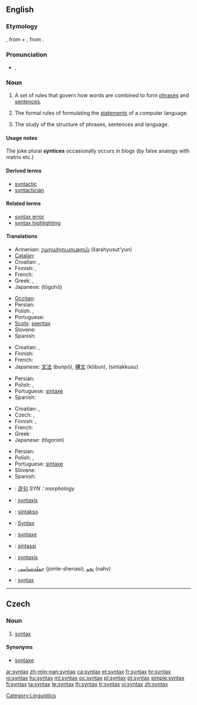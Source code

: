 ==English==

{{wikipedia}}

===Etymology===
{{etyl|grc|en}} {{term|σύνταξις|sc=polytonic|tr=suntaksis|lang=grc}}, from {{term|σύν|sc=polytonic|tr=sun||together|lang=grc}} + {{term|τάξις|sc=polytonic|tr=taksis||arrangement|lang=grc}}, from {{term|τάσσω|sc=polytonic|tr=tassō||I arrange|lang=grc}}.

===Pronunciation===
* {{a|UK}} {{IPA|/ˈsɪn.tæks/}}, {{SAMPA|/"sIn.t{ks/}}

===Noun===
{{en-noun|syntaxes}}

# A set of rules that govern how words are combined to form [[phrase]]s and [[sentence]]s.
# {{context|computing|countable}} The formal rules of formulating the [[statements]] of a computer language.
# {{linguistics}} The study of the structure of phrases, sentences and language.

====Usage notes====
The joke plural '''syntices''' occasionally occurs in blogs (by false analogy with matrix etc.)

====Derived terms====
* [[syntactic]]
* [[syntactician]]

====Related terms====
* [[syntax error]]
* [[syntax highlighting]]

====Translations====
{{trans-top|set of rules that govern how words are combined}}
* Armenian: [[շարահյուսություն]] (šarahyusut'yun)
* [[Catalan]]: {{t-|ca|sintaxi|f}}
* Croatian: {{t-|hr|skladnja|f|alt=sklàdnja}}, {{t+|hr|sintaksa|f|alt=sìntaksa}}
* Finnish: {{t+|fi|lauseoppi}}, {{t+|fi|syntaksi}}
* French: {{t+|fr|syntaxe|f}}
* Greek: {{t|el|συντακτικό|n|tr=syntaktiko}},  {{t+|el|σύνταξη|f|tr=syntaxi}}
* Japanese: {{Jpan|[[統語法]]}} (tōgohō)
{{trans-mid}}
* [[Occitan]]: {{t-|oc|sintaxi|f|xs=Occitan}}
* Persian: {{t|fa|نحو|xs=Persian}}
* Polish: {{t|pl|składnia|f}}, {{t|pl|syntaksa|f}}
* Portuguese: {{t+|pt|sintaxe|f}}
* [[Scots]]: [[seentax]]
* Slovene: {{t+|sl|skladnja}}
* Spanish: {{t+|es|sintaxis|f}}
{{trans-bottom}}

{{trans-top|formal rules of a computer language}}
* Croatian: {{t-|hr|skladnja|f|alt=sklàdnja}}, {{t+|hr|sintaksa|f|alt=sìntaksa}}
* Finnish: {{t+|fi|syntaksi}}
* French: {{t+|fr|syntaxe|f}}
* Japanese: [[文法]] (bunpō), [[構文]] (kōbun), {{Jpan|[[シンタックス]]}} (sintakkusu)
{{trans-mid}}
* Persian: {{t|fa|نحو|xs=Persian}}
* Polish: {{t|pl|składnia|f}}, {{t|pl|syntaksa|f}}
* Portuguese: [[sintaxe]] {{f}}
* Spanish: {{t+|es|sintaxis|f}}
{{trans-bottom}}

{{trans-top|study of the structure of phrases and sentences}}
* Croatian: {{t-|hr|skladnja|f|alt=sklàdnja}}, {{t+|hr|sintaksa|f|alt=sìntaksa}}
* Czech: {{t-|cs|syntax|f}}, {{t-|cs|syntaxe|f}}
* Finnish: {{t+|fi|lauseoppi}}, {{t+|fi|syntaksi}}
* French: {{t+|fr|syntaxe|f}}
* Greek: {{t|el|συντακτικό|n|tr=syntaktiko}}
* Japanese: {{Jpan|[[統語論]]}} (tōgoron)
{{trans-mid}}
* Persian: {{t|fa|نحو|xs=Persian}}
* Polish: {{t|pl|składnia|f}}, {{t|pl|syntaksa|f}}
* Portuguese: [[sintaxe]] {{f}}
* Slovene: {{t+|sl|skladnja}}
* Spanish: {{t+|es|sintaxis|f}}
{{trans-bottom}}

{{checktrans-top}}
* {{ttbc|Chinese}}: [[造句]] ''SYN：morphology''
* {{ttbc|Dutch}}: [[syntaxis]] {{f}}
* {{ttbc|Esperanto}}: [[sintakso]]
* {{ttbc|German}}: [[Syntax]] {{f}}
* {{ttbc|Interlingua}}: [[syntaxe]]
* {{ttbc|Italian}}: [[sintassi]] {{f}}
* {{ttbc|Latin}}: [[syntaxis]] {{f}}
* {{ttbc|Persian}}: [[جمله‌شناسی]] (jomle-shenasi), [[نحو]] (nahv)
* {{ttbc|Swedish}}: [[syntax]]
{{trans-bottom}}

[[Category:Linguistics]]

----

==Czech==

===Noun===
{{cs-noun|g=f}}

# [[#English|syntax]] {{linguistics|lang=cs}}

====Synonyms====
* [[syntaxe]] {{f}}

[[ar:syntax]]
[[zh-min-nan:syntax]]
[[ca:syntax]]
[[et:syntax]]
[[fr:syntax]]
[[hr:syntax]]
[[io:syntax]]
[[hu:syntax]]
[[ml:syntax]]
[[oc:syntax]]
[[pl:syntax]]
[[pt:syntax]]
[[simple:syntax]]
[[fi:syntax]]
[[ta:syntax]]
[[te:syntax]]
[[th:syntax]]
[[tr:syntax]]
[[vi:syntax]]
[[zh:syntax]]